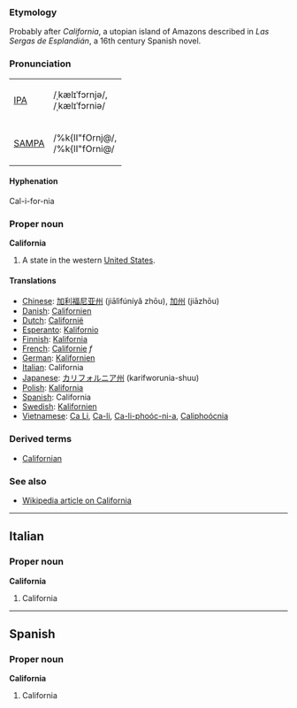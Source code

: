 ===Etymology===
Probably after ''California'', a utopian island of Amazons described in ''Las Sergas de Esplandián'', a 16th century Spanish novel.

===Pronunciation===
{| border=1 cellpadding=5
| [[w:IPA|IPA]] || /ˌkælɪˈfɔrnjə/, <br> /ˌkælɪˈfɔrniə/
|-
| [[w:SAMPA|SAMPA]] || /%k{lI"fOrnj@/, <br> /%k{lI"fOrni@/
|}

====Hyphenation====
Cal-i-for-nia

===Proper noun===
'''California''' 
#A state in the western [[United States]].

====Translations====
*[[Chinese]]: [[加利福尼亚州]] (jiālìfúníyǎ zhōu),  [[加州]] (jiāzhōu)
*[[Danish]]: [[Californien]] 
*[[Dutch]]: [[Californië]] 
*[[Esperanto]]: [[Kalifornio]]
*[[Finnish]]: [[Kalifornia]]
*[[French]]: [[Californie]] ''f''
*[[German]]: [[Kalifornien]]
*[[Italian]]: California
*[[Japanese]]: [[カリフォルニア州]] (karifworunia-shuu)
*[[Polish]]: [[Kalifornia]]
*[[Spanish]]: California
*[[Swedish]]: [[Kalifornien]]
*[[Vietnamese]]: [[Ca Li]], [[Ca-li]], [[Ca-li-phoóc-ni-a]], [[Caliphoócnia]]

===Derived terms===
*[[Californian]]

=== See also ===
*[[w:California|Wikipedia article on California]]

----
==Italian==
===Proper noun===
'''California'''

#California

----
==Spanish==
===Proper noun===
'''California'''

#California